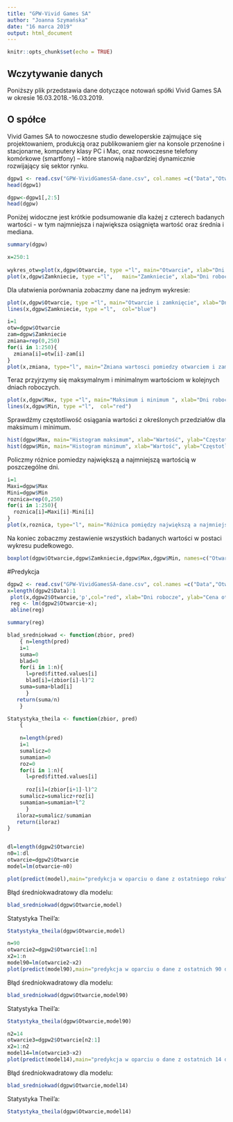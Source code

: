```yaml
---
title: "GPW-Vivid Games SA"
author: "Joanna Szymańska"
date: "16 marca 2019"
output: html_document
---
```


```r
knitr::opts_chunk$set(echo = TRUE)
```

## Wczytywanie danych

Poniższy plik przedstawia dane dotyczące notowań spółki Vivid Games SA w okresie 16.03.2018.-16.03.2019.

## O spółce

Vivid Games SA to nowoczesne studio deweloperskie zajmujące się projektowaniem, produkcją oraz publikowaniem gier na konsole przenośne i stacjonarne, komputery klasy PC i Mac, oraz nowoczesne telefony komórkowe (smartfony) – które stanowią najbardziej dynamicznie rozwijający się sektor rynku.

```r
dgpw1 <- read.csv("GPW-VividGamesSA-dane.csv", col.names =c("Data","Otwarcie","Zamkniecie","Max","Min","Obrot_mln_zl","Zmiana_proc."))
head(dgpw1)
```
```r
dgpw<-dgpw1[,2:5]
head(dgpw)
```

Poniżej widoczne jest krótkie podsumowanie dla każej z czterech badanych wartości - w tym najmniejsza i największa osiągnięta wartość oraz średnia i mediana.
```r
summary(dgpw)
```


```r
x=250:1
  
wykres_otw=plot(x,dgpw$Otwarcie, type ="l", main="Otwarcie", xlab="Dni robocze od 16.03.2018", ylab="Wartość w mln zł")
plot(x,dgpw$Zamkniecie, type ="l",   main="Zamkniecie", xlab="Dni robocze od 16.03.2018", ylab="Wartość w mln zł", col="blue")
```

Dla ułatwienia porównania zobaczmy dane na jednym wykresie:

```r
plot(x,dgpw$Otwarcie, type ="l", main="Otwarcie i zamknięcie", xlab="Dni robocze od 16.03.2018", ylab="Wartość w mln zł")
lines(x,dgpw$Zamkniecie, type ="l",  col="blue")
```

```r
i=1
otw=dgpw$Otwarcie
zam=dgpw$Zamkniecie
zmiana=rep(0,250)
for(i in 1:250){
  zmiana[i]=otw[i]-zam[i]
}
plot(x,zmiana, type="l", main="Zmiana wartosci pomiedzy otwarciem i zamknieciem", xlab="Dni robocze od 16.03.2018", ylab="Wartość", col="purple")
```

Teraz przyjrzymy się maksymalnym i minimalnym wartościom w kolejnych dniach roboczych.
```r
plot(x,dgpw$Max, type ="l", main="Maksimum i minimum ", xlab="Dni robocze od 16.03.2018", ylab="Wartość w mln zł", col="green")
lines(x,dgpw$Min, type ="l",  col="red")
```


Sprawdźmy częstotliwość osiągania wartości z określonych przedziałów dla maksimum i minimum.

```r
hist(dgpw$Max, main="Histogram maksimum", xlab="Wartość", ylab="Częstotliwość", col="green", breaks=c(0,0.5,1,1.5,2,2.5,3,3.5,4,4.5,5,5.5,6,6.5,7) )
hist(dgpw$Min, main="Histogram minimum", xlab="Wartość", ylab="Częstotliwość", col="red", breaks=c(0,0.5,1,1.5,2,2.5,3,3.5,4,4.5,5,5.5,6,6.5,7) )
```


Policzmy różnice pomiedzy największą a najmniejszą wartością w poszczególne dni.
```r
i=1
Maxi=dgpw$Max
Mini=dgpw$Min
roznica=rep(0,250)
for(i in 1:250){
  roznica[i]=Maxi[i]-Mini[i]
}
plot(x,roznica, type="l", main="Różnica pomiędzy największą a najmniejszą wartością", xlab="Dni robocze od 16.03.2018", ylab="Wartość")
```


Na koniec zobaczmy zestawienie wszystkich badanych wartości w postaci wykresu pudełkowego.
```r
boxplot(dgpw$Otwarcie,dgpw$Zamkniecie,dgpw$Max,dgpw$Min, names=c("Otwarcie","Zamkniecie","Maksimum","Minimum"), col=rainbow(5))
```

#Predykcja

```r
dgpw2 <- read.csv("GPW-VividGamesSA-dane.csv", col.names =c("Data","Otwarcie","Zamkniecie","Max","Min","Obrot_mln_zl","Zmiana_proc."))
x=length(dgpw2$Data):1
 plot(x,dgpw2$Otwarcie,'p',col="red", xlab="Dni robocze", ylab="Cena otwarcia");
 reg <- lm(dgpw2$Otwarcie~x);
 abline(reg)
```
```r
summary(reg)
```
```r
blad_sredniokwad <- function(zbior, pred) 
    { n=length(pred)
    i=1
    suma=0
    blad=0
    for(i in 1:n){ 
      l=pred$fitted.values[i]
      blad[i]=(zbior[i]-l)^2
    suma=suma+blad[i]
      }
   return(suma/n)
    }

Statystyka_theila <- function(zbior, pred) 
    {
    
    n=length(pred)
    i=1
    sumalicz=0
    sumamian=0
    roz=0
    for(i in 1:n){ 
      l=pred$fitted.values[i]
      
      roz[i]=(zbior[i+1]-l)^2
    sumalicz=sumalicz+roz[i]
    sumamian=sumamian+l^2
      }
   iloraz=sumalicz/sumamian
   return(iloraz)
}



```


```r
dl=length(dgpw2$Otwarcie)
n0=1:dl
otwarcie=dgpw2$Otwarcie
model=lm(otwarcie~n0)

plot(predict(model),main="predykcja w oparciu o dane z ostatniego roku", xlab="dni", ylab="cena otwarcia")
```


Błąd średniokwadratowy dla modelu:
```r
blad_sredniokwad(dgpw$Otwarcie,model)
```

Statystyka Theil'a:
```r
Statystyka_theila(dgpw$Otwarcie,model)
```

```r
n=90
otwarcie2=dgpw2$Otwarcie[1:n]
x2=1:n
model90=lm(otwarcie2~x2)
plot(predict(model90),main="predykcja w oparciu o dane z ostatnich 90 dni", xlab="dni", ylab="cena otwarcia")
```

Błąd średniokwadratowy dla modelu:
```r
blad_sredniokwad(dgpw$Otwarcie,model90)
```

Statystyka Theil'a:
```r
Statystyka_theila(dgpw$Otwarcie,model90)
```
```r
n2=14
otwarcie3=dgpw2$Otwarcie[n2:1]
x2=1:n2
model14=lm(otwarcie3~x2)
plot(predict(model14),main="predykcja w oparciu o dane z ostatnich 14 dni", xlab="dni", ylab="cena otwarcia")
```


Błąd średniokwadratowy dla modelu:
```r
blad_sredniokwad(dgpw$Otwarcie,model14)
```

Statystyka Theil'a:
```r
Statystyka_theila(dgpw$Otwarcie,model14)
```
